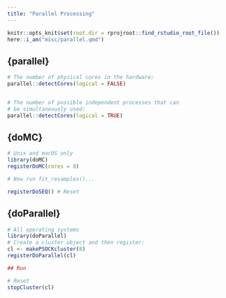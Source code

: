 ```yaml
---
title: "Parallel Processing"
---
```


```r
knitr::opts_knit$set(root.dir = rprojroot::find_rstudio_root_file())
here::i_am("misc/parallel.qmd")
```


## {parallel}

```r
# The number of physical cores in the hardware:
parallel::detectCores(logical = FALSE)


# The number of possible independent processes that can 
# be simultaneously used:  
parallel::detectCores(logical = TRUE)
```

## {doMC}

```r
# Unix and macOS only
library(doMC)
registerDoMC(cores = 8)

# Now run fit_resamples()...

registerDoSEQ() # Reset
```


## {doParallel}

```r
# All operating systems
library(doParallel)
# Create a cluster object and then register: 
cl <- makePSOCKcluster(8)
registerDoParallel(cl)

## Run

# Reset
stopCluster(cl)
```


